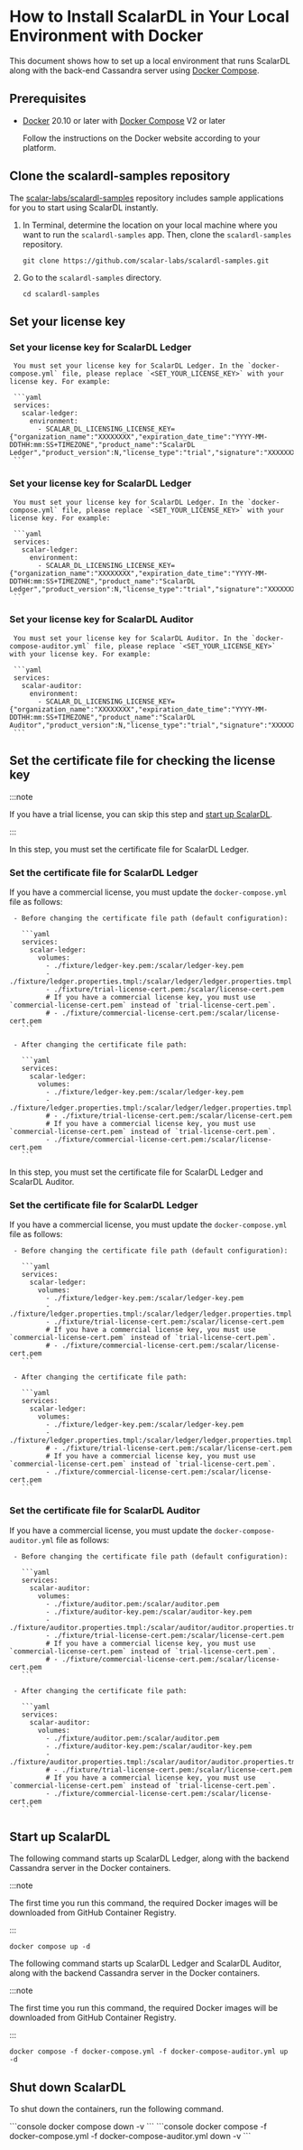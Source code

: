 # How to Install ScalarDL in Your Local Environment with Docker


This document shows how to set up a local environment that runs ScalarDL along with the back-end Cassandra server using [Docker Compose](https://docs.docker.com/compose/).

<WarningLicenseKeyContact product="ScalarDL" />

## Prerequisites

- [Docker](https://www.docker.com/get-started/) 20.10 or later with [Docker Compose](https://docs.docker.com/compose/install/) V2 or later

    Follow the instructions on the Docker website according to your platform.

## Clone the scalardl-samples repository

The [scalar-labs/scalardl-samples](https://github.com/scalar-labs/scalardl-samples) repository includes sample applications for you to start using ScalarDL instantly.

1. In Terminal, determine the location on your local machine where you want to run the `scalardl-samples` app. Then, clone the `scalardl-samples` repository.

   ```console
   git clone https://github.com/scalar-labs/scalardl-samples.git
   ```

1. Go to the `scalardl-samples` directory.

   ```console
   cd scalardl-samples
   ```

## Set your license key

<Tabs groupId="modes" queryString>
  <TabItem value="ledger-only" label="ScalarDL Ledger only" default>
  <h3>Set your license key for ScalarDL Ledger</h3>
  
     You must set your license key for ScalarDL Ledger. In the `docker-compose.yml` file, please replace `<SET_YOUR_LICENSE_KEY>` with your license key. For example:

     ```yaml
     services:
       scalar-ledger:
         environment:
           - SCALAR_DL_LICENSING_LICENSE_KEY={"organization_name":"XXXXXXXX","expiration_date_time":"YYYY-MM-DDTHH:mm:SS+TIMEZONE","product_name":"ScalarDL Ledger","product_version":N,"license_type":"trial","signature":"XXXXXXXX"}
     ```
  </TabItem>
  <TabItem value="auditor-mode" label="ScalarDL Auditor mode">
  <h3>Set your license key for ScalarDL Ledger</h3>
  
     You must set your license key for ScalarDL Ledger. In the `docker-compose.yml` file, please replace `<SET_YOUR_LICENSE_KEY>` with your license key. For example:

     ```yaml
     services:
       scalar-ledger:
         environment:
           - SCALAR_DL_LICENSING_LICENSE_KEY={"organization_name":"XXXXXXXX","expiration_date_time":"YYYY-MM-DDTHH:mm:SS+TIMEZONE","product_name":"ScalarDL Ledger","product_version":N,"license_type":"trial","signature":"XXXXXXXX"}
     ```

  <h3>Set your license key for ScalarDL Auditor</h3>

     You must set your license key for ScalarDL Auditor. In the `docker-compose-auditor.yml` file, please replace `<SET_YOUR_LICENSE_KEY>` with your license key. For example:

     ```yaml
     services:
       scalar-auditor:
         environment:
           - SCALAR_DL_LICENSING_LICENSE_KEY={"organization_name":"XXXXXXXX","expiration_date_time":"YYYY-MM-DDTHH:mm:SS+TIMEZONE","product_name":"ScalarDL Auditor","product_version":N,"license_type":"trial","signature":"XXXXXXXX"}
     ```
  </TabItem>
</Tabs>

## Set the certificate file for checking the license key

:::note

If you have a trial license, you can skip this step and [start up ScalarDL](#start-up-scalardl).

:::

<Tabs groupId="modes" queryString>
  <TabItem value="ledger-only" label="ScalarDL Ledger only" default>
  In this step, you must set the certificate file for ScalarDL Ledger.
  
  <h3>Set the certificate file for ScalarDL Ledger</h3>
  
  If you have a commercial license, you must update the `docker-compose.yml` file as follows:

     - Before changing the certificate file path (default configuration):

       ```yaml
       services:
         scalar-ledger:
           volumes:
             - ./fixture/ledger-key.pem:/scalar/ledger-key.pem
             - ./fixture/ledger.properties.tmpl:/scalar/ledger/ledger.properties.tmpl
             - ./fixture/trial-license-cert.pem:/scalar/license-cert.pem
             # If you have a commercial license key, you must use `commercial-license-cert.pem` instead of `trial-license-cert.pem`.
             # - ./fixture/commercial-license-cert.pem:/scalar/license-cert.pem
       ```

     - After changing the certificate file path:

       ```yaml
       services:
         scalar-ledger:
           volumes:
             - ./fixture/ledger-key.pem:/scalar/ledger-key.pem
             - ./fixture/ledger.properties.tmpl:/scalar/ledger/ledger.properties.tmpl
             # - ./fixture/trial-license-cert.pem:/scalar/license-cert.pem
             # If you have a commercial license key, you must use `commercial-license-cert.pem` instead of `trial-license-cert.pem`.
             - ./fixture/commercial-license-cert.pem:/scalar/license-cert.pem
       ```
  </TabItem>
  <TabItem value="auditor-mode" label="ScalarDL Auditor mode">
  In this step, you must set the certificate file for ScalarDL Ledger and ScalarDL Auditor.

  <h3>Set the certificate file for ScalarDL Ledger</h3>
  
  If you have a commercial license, you must update the `docker-compose.yml` file as follows:

     - Before changing the certificate file path (default configuration):

       ```yaml
       services:
         scalar-ledger:
           volumes:
             - ./fixture/ledger-key.pem:/scalar/ledger-key.pem
             - ./fixture/ledger.properties.tmpl:/scalar/ledger/ledger.properties.tmpl
             - ./fixture/trial-license-cert.pem:/scalar/license-cert.pem
             # If you have a commercial license key, you must use `commercial-license-cert.pem` instead of `trial-license-cert.pem`.
             # - ./fixture/commercial-license-cert.pem:/scalar/license-cert.pem
       ```

     - After changing the certificate file path:

       ```yaml
       services:
         scalar-ledger:
           volumes:
             - ./fixture/ledger-key.pem:/scalar/ledger-key.pem
             - ./fixture/ledger.properties.tmpl:/scalar/ledger/ledger.properties.tmpl
             # - ./fixture/trial-license-cert.pem:/scalar/license-cert.pem
             # If you have a commercial license key, you must use `commercial-license-cert.pem` instead of `trial-license-cert.pem`.
             - ./fixture/commercial-license-cert.pem:/scalar/license-cert.pem
       ```

  <h3>Set the certificate file for ScalarDL Auditor</h3>

  If you have a commercial license, you must update the `docker-compose-auditor.yml` file as follows:

     - Before changing the certificate file path (default configuration):

       ```yaml
       services:
         scalar-auditor:
           volumes:
             - ./fixture/auditor.pem:/scalar/auditor.pem
             - ./fixture/auditor-key.pem:/scalar/auditor-key.pem
             - ./fixture/auditor.properties.tmpl:/scalar/auditor/auditor.properties.tmpl
             - ./fixture/trial-license-cert.pem:/scalar/license-cert.pem
             # If you have a commercial license key, you must use `commercial-license-cert.pem` instead of `trial-license-cert.pem`.
             # - ./fixture/commercial-license-cert.pem:/scalar/license-cert.pem
       ```

     - After changing the certificate file path:

       ```yaml
       services:
         scalar-auditor:
           volumes:
             - ./fixture/auditor.pem:/scalar/auditor.pem
             - ./fixture/auditor-key.pem:/scalar/auditor-key.pem
             - ./fixture/auditor.properties.tmpl:/scalar/auditor/auditor.properties.tmpl
             # - ./fixture/trial-license-cert.pem:/scalar/license-cert.pem
             # If you have a commercial license key, you must use `commercial-license-cert.pem` instead of `trial-license-cert.pem`.
             - ./fixture/commercial-license-cert.pem:/scalar/license-cert.pem
       ```
  </TabItem>
</Tabs>

## Start up ScalarDL

<Tabs groupId="modes" queryString>
  <TabItem value="ledger-only" label="ScalarDL Ledger only" default>
  The following command starts up ScalarDL Ledger, along with the backend Cassandra server in the Docker containers.
  
:::note

The first time you run this command, the required Docker images will be downloaded from GitHub Container Registry.

:::

  ```console
  docker compose up -d
  ```
  </TabItem>
  <TabItem value="auditor-mode" label="ScalarDL Auditor mode">
  The following command starts up ScalarDL Ledger and ScalarDL Auditor, along with the backend Cassandra server in the Docker containers.
  
:::note

The first time you run this command, the required Docker images will be downloaded from GitHub Container Registry.

:::

  ```console
  docker compose -f docker-compose.yml -f docker-compose-auditor.yml up -d
  ```
  </TabItem>
</Tabs>

## Shut down ScalarDL

To shut down the containers, run the following command.

<Tabs groupId="modes" queryString>
  <TabItem value="ledger-only" label="ScalarDL Ledger only" default>
  ```console
  docker compose down -v
  ```
  </TabItem>
  <TabItem value="auditor-mode" label="ScalarDL Auditor mode">
  ```console
  docker compose -f docker-compose.yml -f docker-compose-auditor.yml down -v
  ```
  </TabItem>
</Tabs>

